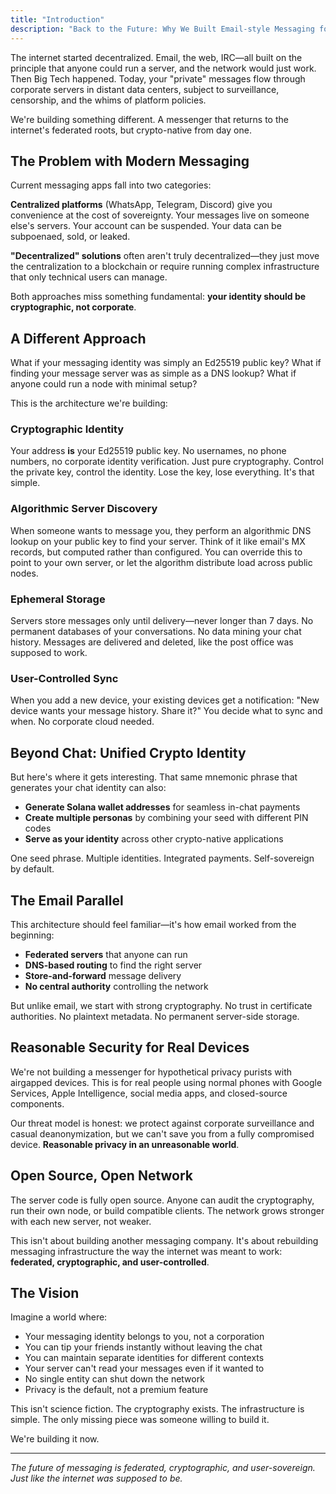 ```yaml
---
title: "Introduction"
description: "Back to the Future: Why We Built Email-style Messaging for the Crypto Era"
---
```



The internet started decentralized. Email, the web, IRC—all built on the principle that anyone could run a server, and the network would just work. Then Big Tech happened. Today, your "private" messages flow through corporate servers in distant data centers, subject to surveillance, censorship, and the whims of platform policies.

We're building something different. A messenger that returns to the internet's federated roots, but crypto-native from day one.

## **The Problem with Modern Messaging**

Current messaging apps fall into two categories:

**Centralized platforms** (WhatsApp, Telegram, Discord) give you convenience at the cost of sovereignty. Your messages live on someone else's servers. Your account can be suspended. Your data can be subpoenaed, sold, or leaked.

**"Decentralized" solutions** often aren't truly decentralized—they just move the centralization to a blockchain or require running complex infrastructure that only technical users can manage.

Both approaches miss something fundamental: **your identity should be cryptographic, not corporate**.

## **A Different Approach**

What if your messaging identity was simply an Ed25519 public key? What if finding your message server was as simple as a DNS lookup? What if anyone could run a node with minimal setup?

This is the architecture we're building:

### **Cryptographic Identity**

Your address **is** your Ed25519 public key. No usernames, no phone numbers, no corporate identity verification. Just pure cryptography. Control the private key, control the identity. Lose the key, lose everything. It's that simple.

### **Algorithmic Server Discovery**

When someone wants to message you, they perform an algorithmic DNS lookup on your public key to find your server. Think of it like email's MX records, but computed rather than configured. You can override this to point to your own server, or let the algorithm distribute load across public nodes.

### **Ephemeral Storage**

Servers store messages only until delivery—never longer than 7 days. No permanent databases of your conversations. No data mining your chat history. Messages are delivered and deleted, like the post office was supposed to work.

### **User-Controlled Sync**

When you add a new device, your existing devices get a notification: "New device wants your message history. Share it?" You decide what to sync and when. No corporate cloud needed.

## **Beyond Chat: Unified Crypto Identity**

But here's where it gets interesting. That same mnemonic phrase that generates your chat identity can also:

- **Generate Solana wallet addresses** for seamless in-chat payments
- **Create multiple personas** by combining your seed with different PIN codes
- **Serve as your identity** across other crypto-native applications

One seed phrase. Multiple identities. Integrated payments. Self-sovereign by default.

## **The Email Parallel**

This architecture should feel familiar—it's how email worked from the beginning:

- **Federated servers** that anyone can run
- **DNS-based routing** to find the right server
- **Store-and-forward** message delivery
- **No central authority** controlling the network

But unlike email, we start with strong cryptography. No trust in certificate authorities. No plaintext metadata. No permanent server-side storage.

## **Reasonable Security for Real Devices**

We're not building a messenger for hypothetical privacy purists with airgapped devices. This is for real people using normal phones with Google Services, Apple Intelligence, social media apps, and closed-source components.

Our threat model is honest: we protect against corporate surveillance and casual deanonymization, but we can't save you from a fully compromised device. **Reasonable privacy in an unreasonable world**.

## **Open Source, Open Network**

The server code is fully open source. Anyone can audit the cryptography, run their own node, or build compatible clients. The network grows stronger with each new server, not weaker.

This isn't about building another messaging company. It's about rebuilding messaging infrastructure the way the internet was meant to work: **federated, cryptographic, and user-controlled**.

## **The Vision**

Imagine a world where:

- Your messaging identity belongs to you, not a corporation
- You can tip your friends instantly without leaving the chat
- You can maintain separate identities for different contexts
- Your server can't read your messages even if it wanted to
- No single entity can shut down the network
- Privacy is the default, not a premium feature

This isn't science fiction. The cryptography exists. The infrastructure is simple. The only missing piece was someone willing to build it.

We're building it now.

---

_The future of messaging is federated, cryptographic, and user-sovereign. Just like the internet was supposed to be._